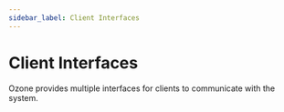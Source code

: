 ```yaml
---
sidebar_label: Client Interfaces
---
```


# Client Interfaces


Ozone provides multiple interfaces for clients to communicate with the system.

<DocCardList/>
